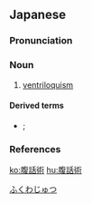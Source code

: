 ==Japanese==
{{wikipedia|lang=ja}}
{{ja-kanjitab|ふく|わ|じゅつ|yomi=o}}

===Pronunciation===
{{ja-pron|ふくわじゅつ|acc=3|acc_ref=DJR,NHK,SMK5|dev=1|y=o}}

===Noun===
{{ja-noun|ふくわじゅつ}}

# [[ventriloquism]]

====Derived terms====
* {{l|ja|腹話術師}}; {{l|ja|腹話術者||[[ventriloquist]]}}

===References===
<references/>
[[Category:ja:Talking|ふくわじゅつ]]
[[ko:腹話術]]
[[hu:腹話術]]